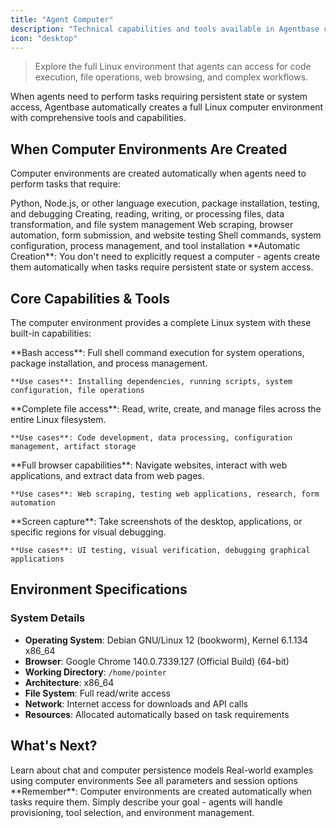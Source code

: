 ```yaml
---
title: "Agent Computer"
description: "Technical capabilities and tools available in Agentbase computer environments"
icon: "desktop"
---
```


> Explore the full Linux environment that agents can access for code execution, file operations, web browsing, and complex workflows.

When agents need to perform tasks requiring persistent state or system access, Agentbase automatically creates a full Linux computer environment with comprehensive tools and capabilities.

## When Computer Environments Are Created

Computer environments are created automatically when agents need to perform tasks that require:

<CardGroup cols={2}>
  <Card title="Code & Development" icon="code">
    Python, Node.js, or other language execution, package installation, testing, and debugging
  </Card>
  
  <Card title="File Operations" icon="file">
    Creating, reading, writing, or processing files, data transformation, and file system management
  </Card>
  
  <Card title="Web Interaction" icon="globe">
    Web scraping, browser automation, form submission, and website testing
  </Card>
  
  <Card title="System Operations" icon="terminal">
    Shell commands, system configuration, process management, and tool installation
  </Card>
</CardGroup>

<Note>
  **Automatic Creation**: You don't need to explicitly request a computer - agents create them automatically when tasks require persistent state or system access.
</Note>

## Core Capabilities & Tools

The computer environment provides a complete Linux system with these built-in capabilities:

<AccordionGroup>
  <Accordion title="Shell & Command Execution">
    **Bash access**: Full shell command execution for system operations, package installation, and process management.
    
    **Use cases**: Installing dependencies, running scripts, system configuration, file operations
  </Accordion>

  <Accordion title="File System Operations">
    **Complete file access**: Read, write, create, and manage files across the entire Linux filesystem.
    
    **Use cases**: Code development, data processing, configuration management, artifact storage
  </Accordion>

  <Accordion title="Web Browser Automation">
    **Full browser capabilities**: Navigate websites, interact with web applications, and extract data from web pages.
    
    **Use cases**: Web scraping, testing web applications, research, form automation
  </Accordion>

  <Accordion title="Screenshot & Visual Tools">
    **Screen capture**: Take screenshots of the desktop, applications, or specific regions for visual debugging.
    
    **Use cases**: UI testing, visual verification, debugging graphical applications
  </Accordion>
</AccordionGroup>

## Environment Specifications

### System Details
- **Operating System**: Debian GNU/Linux 12 (bookworm), Kernel 6.1.134 x86_64
- **Browser**: Google Chrome 140.0.7339.127 (Official Build) (64-bit)
- **Working Directory**: `/home/pointer`
- **Architecture**: x86_64
- **File System**: Full read/write access
- **Network**: Internet access for downloads and API calls
- **Resources**: Allocated automatically based on task requirements


## What's Next?

<CardGroup cols={3}>
  <Card title="Persistence Overview" icon="database" href="/environment/persistence">
    Learn about chat and computer persistence models
  </Card>
  
  <Card title="Use Cases" icon="lightbulb" href="/getting-started/common-use-cases">
    Real-world examples using computer environments
  </Card>
  
  <Card title="API Reference" icon="code" href="/api/run-agent">
    See all parameters and session options
  </Card>
</CardGroup>

<Tip>
  **Remember**: Computer environments are created automatically when tasks require them. Simply describe your goal - agents will handle provisioning, tool selection, and environment management.
</Tip>